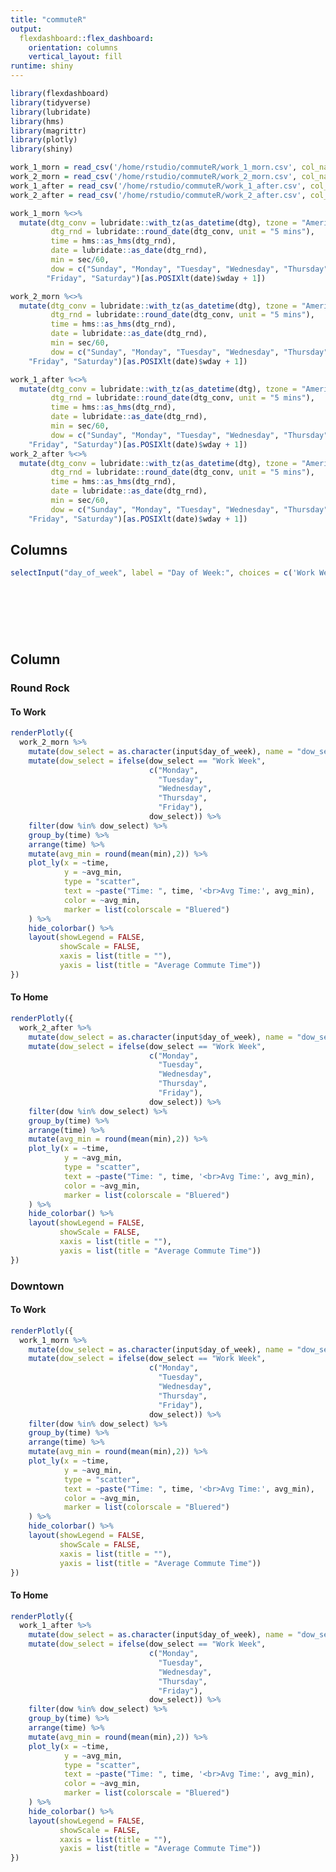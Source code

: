 ```yaml
---
title: "commuteR"
output: 
  flexdashboard::flex_dashboard:
    orientation: columns
    vertical_layout: fill
runtime: shiny
---
```


```r
library(flexdashboard)
library(tidyverse)
library(lubridate)
library(hms)
library(magrittr)
library(plotly)
library(shiny)

work_1_morn = read_csv('/home/rstudio/commuteR/work_1_morn.csv', col_names = c('dtg','sec'))
work_2_morn = read_csv('/home/rstudio/commuteR/work_2_morn.csv', col_names = c('dtg','sec'))
work_1_after = read_csv('/home/rstudio/commuteR/work_1_after.csv', col_names = c('dtg','sec'))
work_2_after = read_csv('/home/rstudio/commuteR/work_2_after.csv', col_names = c('dtg','sec'))

work_1_morn %<>%
  mutate(dtg_conv = lubridate::with_tz(as_datetime(dtg), tzone = "America/Monterrey"),
         dtg_rnd = lubridate::round_date(dtg_conv, unit = "5 mins"),
         time = hms::as_hms(dtg_rnd),
         date = lubridate::as_date(dtg_rnd),
         min = sec/60,
         dow = c("Sunday", "Monday", "Tuesday", "Wednesday", "Thursday", 
        "Friday", "Saturday")[as.POSIXlt(date)$wday + 1])

work_2_morn %<>%
  mutate(dtg_conv = lubridate::with_tz(as_datetime(dtg), tzone = "America/Monterrey"),
         dtg_rnd = lubridate::round_date(dtg_conv, unit = "5 mins"),
         time = hms::as_hms(dtg_rnd),
         date = lubridate::as_date(dtg_rnd),
         min = sec/60,
         dow = c("Sunday", "Monday", "Tuesday", "Wednesday", "Thursday", 
    "Friday", "Saturday")[as.POSIXlt(date)$wday + 1])

work_1_after %<>%
  mutate(dtg_conv = lubridate::with_tz(as_datetime(dtg), tzone = "America/Monterrey"),
         dtg_rnd = lubridate::round_date(dtg_conv, unit = "5 mins"),
         time = hms::as_hms(dtg_rnd),
         date = lubridate::as_date(dtg_rnd),
         min = sec/60,
         dow = c("Sunday", "Monday", "Tuesday", "Wednesday", "Thursday", 
    "Friday", "Saturday")[as.POSIXlt(date)$wday + 1])
work_2_after %<>%
  mutate(dtg_conv = lubridate::with_tz(as_datetime(dtg), tzone = "America/Monterrey"),
         dtg_rnd = lubridate::round_date(dtg_conv, unit = "5 mins"),
         time = hms::as_hms(dtg_rnd),
         date = lubridate::as_date(dtg_rnd),
         min = sec/60,
         dow = c("Sunday", "Monday", "Tuesday", "Wednesday", "Thursday", 
    "Friday", "Saturday")[as.POSIXlt(date)$wday + 1])


```

Columns {.sidebar data-width=200}
-----------------------------------------------------------------------

```r

selectInput("day_of_week", label = "Day of Week:", choices = c('Work Week',
                                                                        'Monday',
                                                                        'Tuesday',
                                                                        'Wednesday',
                                                                        'Thursday',
                                                                        'Friday'))



```

Column {.tabset .tabset-fade}
-----------------------------------------------------------------------

### Round Rock

#### To Work
```r
renderPlotly({
  work_2_morn %>%
    mutate(dow_select = as.character(input$day_of_week), name = "dow_select") %>%
    mutate(dow_select = ifelse(dow_select == "Work Week", 
                               c("Monday", 
                                 "Tuesday", 
                                 "Wednesday", 
                                 "Thursday", 
                                 "Friday"), 
                               dow_select)) %>%
    filter(dow %in% dow_select) %>%
    group_by(time) %>%
    arrange(time) %>%
    mutate(avg_min = round(mean(min),2)) %>%
    plot_ly(x = ~time, 
            y = ~avg_min, 
            type = "scatter", 
            text = ~paste("Time: ", time, '<br>Avg Time:', avg_min),
            color = ~avg_min,
            marker = list(colorscale = "Bluered")
    ) %>%
    hide_colorbar() %>%
    layout(showLegend = FALSE, 
           showScale = FALSE,
           xaxis = list(title = ""),
           yaxis = list(title = "Average Commute Time"))
})
```

#### To Home
```r
renderPlotly({
  work_2_after %>%
    mutate(dow_select = as.character(input$day_of_week), name = "dow_select") %>%
    mutate(dow_select = ifelse(dow_select == "Work Week", 
                               c("Monday", 
                                 "Tuesday", 
                                 "Wednesday", 
                                 "Thursday", 
                                 "Friday"), 
                               dow_select)) %>%
    filter(dow %in% dow_select) %>%
    group_by(time) %>%
    arrange(time) %>%
    mutate(avg_min = round(mean(min),2)) %>%    
    plot_ly(x = ~time, 
            y = ~avg_min, 
            type = "scatter", 
            text = ~paste("Time: ", time, '<br>Avg Time:', avg_min),
            color = ~avg_min,
            marker = list(colorscale = "Bluered")
    ) %>%    
    hide_colorbar() %>%
    layout(showLegend = FALSE, 
           showScale = FALSE,
           xaxis = list(title = ""),
           yaxis = list(title = "Average Commute Time"))
})
```

### Downtown

#### To Work
```r
renderPlotly({
  work_1_morn %>%
    mutate(dow_select = as.character(input$day_of_week), name = "dow_select") %>%
    mutate(dow_select = ifelse(dow_select == "Work Week", 
                               c("Monday", 
                                 "Tuesday", 
                                 "Wednesday", 
                                 "Thursday", 
                                 "Friday"), 
                               dow_select)) %>%
    filter(dow %in% dow_select) %>%
    group_by(time) %>%
    arrange(time) %>%
    mutate(avg_min = round(mean(min),2)) %>%
    plot_ly(x = ~time, 
            y = ~avg_min, 
            type = "scatter", 
            text = ~paste("Time: ", time, '<br>Avg Time:', avg_min),
            color = ~avg_min,
            marker = list(colorscale = "Bluered")
    ) %>%
    hide_colorbar() %>%
    layout(showLegend = FALSE, 
           showScale = FALSE,
           xaxis = list(title = ""),
           yaxis = list(title = "Average Commute Time"))
})
```

#### To Home
```r
renderPlotly({
  work_1_after %>%
    mutate(dow_select = as.character(input$day_of_week), name = "dow_select") %>%
    mutate(dow_select = ifelse(dow_select == "Work Week", 
                               c("Monday", 
                                 "Tuesday", 
                                 "Wednesday", 
                                 "Thursday", 
                                 "Friday"), 
                               dow_select)) %>%
    filter(dow %in% dow_select) %>%
    group_by(time) %>%
    arrange(time) %>%
    mutate(avg_min = round(mean(min),2)) %>%
    plot_ly(x = ~time, 
            y = ~avg_min, 
            type = "scatter", 
            text = ~paste("Time: ", time, '<br>Avg Time:', avg_min),
            color = ~avg_min,
            marker = list(colorscale = "Bluered")
    ) %>%
    hide_colorbar() %>%
    layout(showLegend = FALSE, 
           showScale = FALSE,
           xaxis = list(title = ""),
           yaxis = list(title = "Average Commute Time"))
})
```